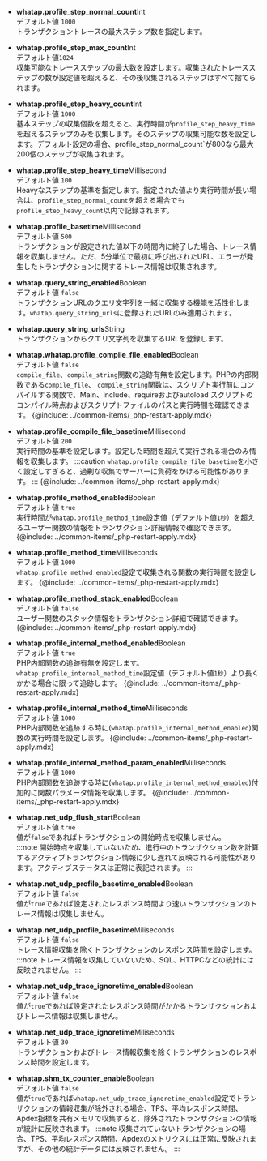-   **whatap.profile_step_normal_count**<span class='type'>Int</span><br/>
      デフォルト値 `1000`<br/>
      トランザクショントレースの最大ステップ数を指定します。

-   **whatap.profile_step_max_count**<span class='type'>Int</span><br/>
      デフォルト値`1024`<br/>
      収集可能なトレースステップの最大数を設定します。収集されたトレースステップの数が設定値を超えると、その後収集されるステップはすべて捨てられます。

-   **whatap.profile_step_heavy_count**<span class='type'>Int</span><br/>
      デフォルト値 `1000`<br/>
      基本ステップの収集個数を超えると、実行時間が`profile_step_heavy_time`を超えるステップのみを収集します。そのステップの収集可能な数を設定します。デフォルト設定の場合、profile_step_normal_count\`が800なら最大200個のステップが収集されます。

<!-- 문장 부자연스러움 -->

-   **whatap.profile_step_heavy_time**<span class='type'>Millisecond</span><br/>
      デフォルト値 `100`<br/>
      Heavyなステップの基準を指定します。指定された値より実行時間が長い場合は、`profile_step_normal_count`を超える場合でも`profile_step_heavy_count`以内で記録されます。

-   **whatap.profile_basetime**<span class='type'>Millisecond</span><br/>
      デフォルト値 `500`<br/>
      トランザクションが設定された値以下の時間内に終了した場合、トレース情報を収集しません。ただ、5分単位で最初に呼び出されたURL、エラーが発生したトランザクションに関するトレース情報は収集されます。

-   **whatap.query_string_enabled**<span class='type'>Boolean</span><br/>
      デフォルト値 `false`<br/>
      トランザクションURLのクエリ文字列を一緒に収集する機能を活性化します。`whatap.query_string_urls`に登録されたURLのみ適用されます。

-   **whatap.query_string_urls**<span class='type'>String</span><br/>
      トランザクションからクエリ文字列を収集するURLを登録します。

-   **whatap.whatap.profile_compile_file_enabled**<span class='type'>Boolean</span><br/>
        デフォルト値 `false`<br/>
        `compile_file`、`compile_string`関数の追跡有無を設定します。PHPの内部関数である`compile_file`、 `compile_string`関数は、スクリプト実行前にコンパイルする関数で、Main、include、requireおよびautoload スクリプトのコンパイル時点およびスクリプトファイルのパスと実行時間を確認できます。
    {@include: ../common-items/_php-restart-apply.mdx}

-   **whatap.profile_compile_file_basetime**<span class='type'>Millisecond</span><br/>
        デフォルト値 `200`<br/>
        実行時間の基準を設定します。設定した時間を超えて実行される場合のみ情報を収集します。
    :::caution
    `whatap.profile_compile_file_basetime`を小さく設定しすぎると、過剰な収集でサーバーに負荷をかける可能性があります。
    :::
    {@include: ../common-items/_php-restart-apply.mdx}

-   **whatap.profile_method_enabled**<span class='type'>Boolean</span><br/>
        デフォルト値 `true`<br/>
        実行時間が`whatap.profile_method_time`設定値（デフォルト値`1秒`）を超えるユーザー関数の情報をトランザクション詳細情報で確認できます。
    {@include: ../common-items/_php-restart-apply.mdx}

-   **whatap.profile_method_time**<span class='type'>Milliseconds</span><br/>
        デフォルト値 `1000`<br/>
        `whatap.profile_method_enabled`設定で収集される関数の実行時間を設定します。 
    {@include: ../common-items/_php-restart-apply.mdx}

-   **whatap.profile_method_stack_enabled**<span class='type'>Boolean</span><br/>
        デフォルト値 `false`<br/>
        ユーザー関数のスタック情報をトランザクション詳細で確認できます。
    {@include: ../common-items/_php-restart-apply.mdx}

-   **whatap.profile_internal_method_enabled**<span class='type'>Boolean</span><br/>
        デフォルト値 `true`<br/>
        PHP内部関数の追跡有無を設定します。`whatap.profile_internal_method_time`設定値（デフォルト値`1秒`）より長くかかる場合に限って追跡します。 
    {@include: ../common-items/_php-restart-apply.mdx}

<!-- 두 개가 어떻게 다른지? 0309 수정완-->

-   **whatap.profile_internal_method_time**<span class='type'>Milliseconds</span><br/>
        デフォルト値 `1000`<br/>
        PHP内部関数を追跡する時に(`whatap.profile_internal_method_enabled`)関数の実行時間を設定します。 
    {@include: ../common-items/_php-restart-apply.mdx}

-   **whatap.profile_internal_method_param_enabled**<span class='type'>Milliseconds</span><br/>
        デフォルト値 `1000`<br/>
        PHP内部関数を追跡する時に(`whatap.profile_internal_method_enabled`)付加的に関数パラメータ情報を収集します。
    {@include: ../common-items/_php-restart-apply.mdx}

-   **whatap.net_udp_flush_start**<span class='type'>Boolean</span><br/>
        デフォルト値 `true`<br/>
        値が`false`であればトランザクションの開始時点を収集しません。<br/>
    :::note
    開始時点を収集していないため、進行中のトランザクション数を計算するアクティブトランザクション情報に少し遅れて反映される可能性があります。アクティブステータスは正常に表記されます。
    :::

-   **whatap.net_udp_profile_basetime_enabled**<span class='type'>Boolean</span><br/>
      デフォルト値 `false`<br/>
      値が`true`であれば設定されたレスポンス時間より速いトランザクションのトレース情報は収集しません。

-   **whatap.net_udp_profile_basetime**<span class='type'>Miliseconds</span><br/>
        デフォルト値 `false`<br/>
        トレース情報収集を除くトランザクションのレスポンス時間を設定します。
    :::note
    トレース情報を収集していないため、SQL、HTTPCなどの統計には反映されません。
    :::

-   **whatap.net_udp_trace_ignoretime_enabled**<span class='type'>Boolean</span><br/>
      デフォルト値 `false`<br/>
      値が`true`であれば設定されたレスポンス時間がかかるトランザクションおよびトレース情報は収集しません。

-   **whatap.net_udp_trace_ignoretime**<span class='type'>Miliseconds</span><br/>
      デフォルト値 `30`<br/>
      トランザクションおよびトレース情報収集を除くトランザクションのレスポンス時間を設定します。

-   **whatap.shm_tx_counter_enable**<span class='type'>Boolean</span><br/>
        デフォルト値 `false`<br/>
        値が`true`であれば`whatap.net_udp_trace_ignoretime_enabled`設定でトランザクションの情報収集が除外される場合、TPS、平均レスポンス時間、Apdex指標を共有メモリで収集すると、除外されたトランザクションの情報が統計に反映されます。
    :::note
    収集されていないトランザクションの場合、TPS、平均レスポンス時間、Apdexのメトリクスには正常に反映されますが、その他の統計データには反映されません。
    :::
